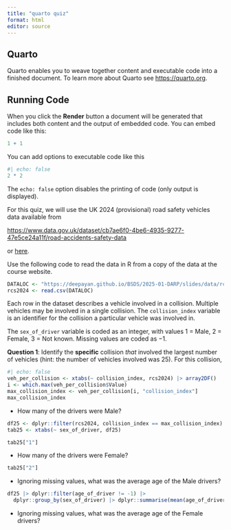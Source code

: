 ```yaml
---
title: "quarto quiz"
format: html
editor: source
---
```


## Quarto

Quarto enables you to weave together content and executable code into a finished document. To learn more about Quarto see <https://quarto.org>.

## Running Code

When you click the **Render** button a document will be generated that includes both content and the output of embedded code. You can embed code like this:

```r
1 + 1
```

You can add options to executable code like this

```r
#| echo: false
2 * 2
```

The `echo: false` option disables the printing of code (only output is displayed).

For this quiz, we will use the UK 2024 (provisional) road safety vehicles data available from 

<https://www.data.gov.uk/dataset/cb7ae6f0-4be6-4935-9277-47e5ce24a11f/road-accidents-safety-data>


or [here](https://www.data.gov.uk/dataset/cb7ae6f0-4be6-4935-9277-47e5ce24a11f/road-accidents-safety-data).

Use the following code to read the data in R from a copy of the data at the course website.

<!-- Copy of

https://data.dft.gov.uk/road-accidents-safety-data/dft-road-casualty-statistics-vehicle-provisional-mid-year-unvalidated-2024.csv

-->

```r
DATALOC <- "https://deepayan.github.io/BSDS/2025-01-DARP/slides/data/rcs2024.csv"
rcs2024 <- read.csv(DATALOC)
```

Each row in the dataset describes a vehicle involved in a
collision. Multiple vehicles may be involved in a single
collision. The `collision_index` variable is an identifier for the
collision a particular vehicle was involved in.

The `sex_of_driver` variable is coded as an integer, with values 1 =
Male, 2 = Female, 3 = Not known. Missing values are coded as $-1$.


__Question 1__: Identify the **specific** collision _that_ involved the
largest number of vehicles (hint: the number of vehicles involved was
25). For this collision,

```r
#| echo: false
veh_per_collision <- xtabs(~ collision_index, rcs2024) |> array2DF()
i <- which.max(veh_per_collision$Value)
max_collision_index <- veh_per_collision[i, "collision_index"]
max_collision_index
```


* How many of the drivers were Male?

```r
df25 <- dplyr::filter(rcs2024, collision_index == max_collision_index)
tab25 <- xtabs(~ sex_of_driver, df25)
```

```r
tab25["1"]
```


* How many of the drivers were Female?

```r
tab25["2"]
```


* Ignoring missing values, what was the average age of the Male drivers?

```r
df25 |> dplyr::filter(age_of_driver != -1) |> 
  dplyr::group_by(sex_of_driver) |> dplyr::summarise(mean(age_of_driver))
```


* Ignoring missing values, what was the average age of the Female drivers?



